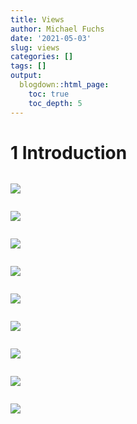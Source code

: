```yaml
---
title: Views
author: Michael Fuchs
date: '2021-05-03'
slug: views
categories: []
tags: []
output:
  blogdown::html_page:
    toc: true
    toc_depth: 5
---
```




# 1 Introduction






```r

```

![](/post/2021-05-03-views_files/p17p1.png)







```r

```

![](/post/2021-05-03-views_files/p17p.png)







```r

```

![](/post/2021-05-03-views_files/p17p.png)





```r

```

![](/post/2021-05-03-views_files/p17p.png)






```r

```

![](/post/2021-05-03-views_files/p17p.png)





```r

```

![](/post/2021-05-03-views_files/p17p.png)





```r

```

![](/post/2021-05-03-views_files/p17p.png)





```r

```

![](/post/2021-05-03-views_files/p17p.png)








```r

```

![](/post/2021-05-03-views_files/p17p.png)











